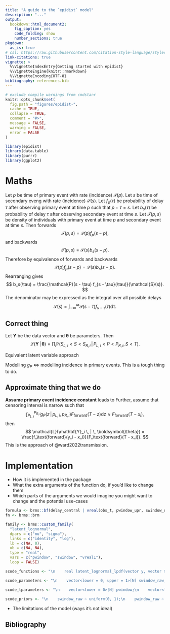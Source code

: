 ```yaml
---
title: "A guide to the `epidist` model"
description: "..."
output: 
  bookdown::html_document2:
    fig_caption: yes
    code_folding: show
    number_sections: true
pkgdown:
  as_is: true
# csl: https://raw.githubusercontent.com/citation-style-language/styles/master/apa-numeric-superscript-brackets.csl
link-citations: true
vignette: >
  %\VignetteIndexEntry{Getting started with epidist}
  %\VignetteEngine{knitr::rmarkdown}
  %\VignetteEncoding{UTF-8}
bibliography: references.bib
---
```


```r
# exclude compile warnings from cmdstanr
knitr::opts_chunk$set(
  fig.path = "figures/epidist-",
  cache = TRUE,
  collapse = TRUE,
  comment = "#>",
  message = FALSE,
  warning = FALSE,
  error = FALSE
)
```

```r
library(epidist)
library(data.table)
library(purrr)
library(ggplot2)
```

# Maths

Let $p$ be time of primary event with rate (incidence) $\mathcal{P}(p)$.
Let $s$ be time of secondary eveng with rate (incidence) $\mathcal{S}(s)$.
Let $f_p(\tau)$ be probability of delay $\tau$ after observing primary event at time $p$ such that $p + \tau = s$.
Let $b_s(\tau)$ be probability of delay $\tau$ after observing secondary event at time $s$.
Let $\mathcal{T}(p, s)$ be density of individuals with primary event at time $p$ and secondary event at time $s$.
Then forwards
$$
\mathcal{T}(p, s) = \mathcal{P}(p) f_p(s - p),
$$
and backwards
$$
\mathcal{T}(p, s) = \mathcal{S}(s) b_s(s - p).
$$
Therefore by equivalence of forwards and backwards
$$
\mathcal{P}(p) f_p(s - p) = \mathcal{S}(s) b_s(s - p).
$$
Rearranging gives
$$
b_s(\tau) = \frac{\mathcal{P}(s - \tau) f_{s - \tau}(\tau)}{\mathcal{S}(s)}.
$$
The denominator may be expressed as the integral over all possible delays
$$
\mathcal{S}(s) = \int_{-\infty}^\infty \mathcal{P}(s - \tau) f_{s - \tau}(\tau) \text{d} \tau.
$$

## Correct thing

Let $\mathbf{Y}$ be the data vector and $\boldsymbol{\theta}$ be parameters.
Then
$$ 
\mathcal{L}(\mathbf{Y} \, | \, \boldsymbol{\theta}) = \prod_i \mathbb{P}(S_{L, i} < S < S_{R, i} \, | \, P_{L, i} < P < P_{R, i}, S < T).
$$

<!-- Shouldn't this be a joint likelihood? -->

Equivalent latent variable approach
\begin{align}
x_i &\sim g_P(x_i \, | \, p_{L, i}, p_{R, i}) \\
y_i &\sim \text{Unif}(s_{L, i}, s_{R, i}) \\
\mathcal{L}(\mathbf{Y} \, | \, \boldsymbol{\theta}) &= \prod_i \left[ \frac{f_\text{forward}(y_i - x_i)}{\int_{P_{L, i}}^{P_{R, i}} g_P(z \, | \, p_{L, i}, p_{R, i}) F_\text{forward}(T - z) \text{d}z} \right].
\end{align}

Modelling $g_P$ $\iff$ modelling incidence in primary events.
This is a tough thing to do.

## Approximate thing that we do

**Assume primary event incidence constant** leads to
\begin{align}
x_i &\sim \text{Unif}(p_{L, i}, p_{R, i}) \\
y_i &\sim \text{Unif}(s_{L, i}, s_{R, i}).
\end{align}
Further, assume that censoring interval is narrow such that
$$
\int_{P_{L, i}}^{P_{R, i}} g_P(z \, | \, p_{L, i}, p_{R, i}) F_\text{forward}(T - z) \text{d}z \approx F_\text{forward}(T - x_i),
$$
then
$$
\mathcal{L}(\mathbf{Y}_i \, | \, \boldsymbol{\theta}) = \frac{f_\text{forward}(y_i - x_i)}{F_\text{forward}(T - x_i)}.
$$
This is the approach of @ward2022transmission.

# Implementation

* How it is implemented in the package
* What the extra arguments of the function do, if you'd like to change them
* Which parts of the arguments we would imagine you might want to change and the potential use-cases

```r
formula <- brms::bf(delay_central | vreal(obs_t, pwindow_upr, swindow_upr) ~ 1, sigma ~ 1)
fn <- brms::brm

family <- brms::custom_family(
  "latent_lognormal",
  dpars = c("mu", "sigma"),
  links = c("identity", "log"),
  lb = c(NA, 0),
  ub = c(NA, NA),
  type = "real",
  vars = c("pwindow", "swindow", "vreal1"),
  loop = FALSE)

scode_functions <- "\n    real latent_lognormal_lpdf(vector y, vector mu, vector sigma,\n                               vector pwindow, vector swindow,\n                               array[] real obs_t) {\n      int n = num_elements(y);\n      vector[n] d = y - pwindow + swindow;\n      vector[n] obs_time = to_vector(obs_t) - pwindow;\n      return lognormal_lpdf(d | mu, sigma) - \n        lognormal_lcdf(obs_time | mu, sigma);\n      }\n  "

scode_parameters <- "\n    vector<lower = 0, upper = 1>[N] swindow_raw;\n    vector<lower = 0, upper = 1>[N] pwindow_raw;\n  "

scode_tparameters <- "\n    vector<lower = 0>[N] pwindow;\n    vector<lower = 0>[N] swindow;\n    swindow = to_vector(vreal3) .* swindow_raw;\n    pwindow[noverlap] = to_vector(vreal2[noverlap]) .* pwindow_raw[noverlap];\n    if (wN) {\n      pwindow[woverlap] = swindow[woverlap] .* pwindow_raw[woverlap];\n    }\n  "

scode_priors <- "\n    swindow_raw ~ uniform(0, 1);\n    pwindow_raw ~ uniform(0, 1);\n  "
```

* The limitations of the model (ways it's not ideal)

## Bibliography {-}
